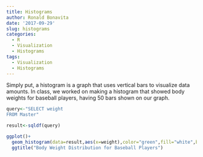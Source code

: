 ```yaml
---
title: Histograms
author: Ronald Bonavita
date: '2017-09-29'
slug: histograms
categories:
  - R
  - Visualization
  - Histograms
tags:
  - Visualization
  - Histograms
---
```


Simply put, a histogram is a graph that uses vertical bars to visualize data amounts. In class, we worked on making a histogram that showed body weights for baseball players, having 50 bars shown on our graph.

```r
query<-"SELECT weight
FROM Master"

result<-sqldf(query)

ggplot()+
  geom_histogram(data=result,aes(x=weight),color="green",fill="white",bins=50)+
  ggtitle("Body Weight Distribution for Baseball Players")
```

